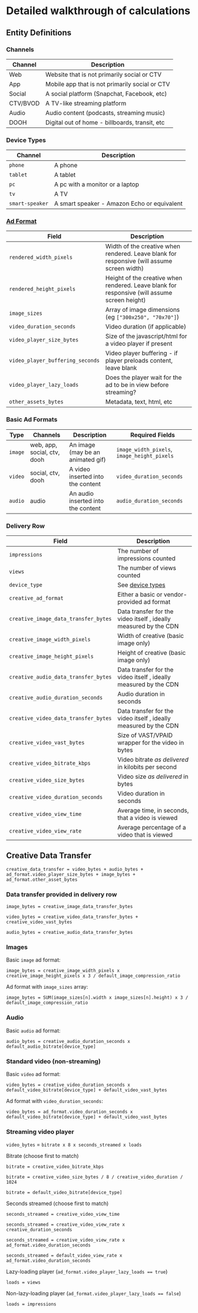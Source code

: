 # Detailed walkthrough of calculations


## Entity Definitions

### Channels

| Channel            | Description                                    |
| ------------------ | ---------------------------------------------- |
| Web                | Website that is not primarily social or CTV    |
| App                | Mobile app that is not primarily social or CTV |
| Social             | A social platform (Snapchat, Facebook, etc)    |
| CTV/BVOD           | A TV-like streaming platform                   |
| Audio              | Audio content (podcasts, streaming music)      |
| DOOH               | Digital out of home - billboards, transit, etc |

### Device Types

| Channel         | Description                                    |
| --------------- | ---------------------------------------------- |
| `phone`         | A phone |
| `tablet`        | A tablet |
| `pc`            | A pc with a monitor or a laptop |
| `tv`            | A TV |
| `smart-speaker` | A smart speaker - Amazon Echo or equivalent    |

### [Ad Format](./creative#terminology-placements-ad-formats-creatives-and-assets)

| Field	                              | Description	                                                                                 |
| ----------------------------------- | -------------------------------------------------------------------------------------------- |
| `rendered_width_pixels`             | Width of the creative when rendered. Leave blank for responsive (will assume screen width)	 |
| `rendered_height_pixels`	          | Height of the creative when rendered. Leave blank for responsive (will assume screen height) |
| `image_sizes` 	                    | Array of image dimensions (eg `["300x250", "70x70"]`)                                        |
| `video_duration_seconds`	          | Video duration (if applicable)                                                               |
| `video_player_size_bytes`	          | Size of the javascript/html for a video player if present                                    |
| `video_player_buffering_seconds`	  | Video player buffering - if player preloads content, leave blank                             |
| `video_player_lazy_loads`	          | Does the player wait for the ad to be in view before streaming?                              |
| `other_assets_bytes`	              | Metadata, text, html, etc                                                                    |

### Basic Ad Formats

| Type               | Channels                    | Description                        | Required Fields                 |
| ------------------ | --------------------------- | ---------------------------------- | ------------------------------- |
| `image`            | web, app, social, ctv, dooh | An image (may be an animated gif)  | `image_width_pixels`, `image_height_pixels` |
| `video`            | social, ctv, dooh           | A video inserted into the content  | `video_duration_seconds`        |
| `audio`            | audio                       | An audio inserted into the content | `audio_duration_seconds`        |
 

### Delivery Row

| Field                                | Description |
| ------------------------------------ | ---------------------------------- |
| `impressions`                        | The number of impressions counted |
| `views`                              | The number of views counted  |
| `device_type`                        | See [device types](#device-types) |
| `creative_ad_format`                 | Either a basic or vendor-provided ad format |
| `creative_image_data_transfer_bytes` | Data transfer for the video itself , ideally measured by the CDN |
| `creative_image_width_pixels`        | Width of creative (basic image only) |
| `creative_image_height_pixels`       | Height of creative (basic image only) |
| `creative_audio_data_transfer_bytes` | Data transfer for the video itself , ideally measured by the CDN |
| `creative_audio_duration_seconds`    | Audio duration in seconds |
| `creative_video_data_transfer_bytes` | Data transfer for the video itself , ideally measured by the CDN |
| `creative_video_vast_bytes`          | Size of VAST/VPAID wrapper for the video in bytes |
| `creative_video_bitrate_kbps`        | Video bitrate *as delivered* in kilobits per second |
| `creative_video_size_bytes`          | Video size *as delivered* in bytes |
| `creative_video_duration_seconds`    | Video duration in seconds |
| `creative_video_view_time`           | Average time, in seconds, that a video is viewed |
| `creative_video_view_rate`           | Average percentage of a video that is viewed |

## Creative Data Transfer

`creative_data_transfer = video_bytes + audio_bytes + ad_format.video_player_size_bytes + image_bytes + ad_format.other_asset_bytes`

### Data transfer provided in delivery row

`image_bytes = creative_image_data_transfer_bytes`

`video_bytes = creative_video_data_transfer_bytes + creative_video_vast_bytes`

`audio_bytes = creative_audio_data_transfer_bytes`

### Images

Basic `image` ad format:

`image_bytes = creative_image_width_pixels x creative_image_height_pixels x 3 / default_image_compression_ratio`

Ad format with `image_sizes` array:

`image_bytes = SUM(image_sizes[n].width x image_sizes[n].height) x 3 / default_image_compression_ratio`

### Audio

Basic `audio` ad format:

`audio_bytes = creative_audio_duration_seconds x default_audio_bitrate[device_type]`

### Standard video (non-streaming)

Basic `video` ad format:

`video_bytes = creative_video_duration_seconds x default_video_bitrate[device_type] + default_video_vast_bytes`

Ad format with `video_duration_seconds`:

`video_bytes = ad_format.video_duration_seconds x default_video_bitrate[device_type] + default_video_vast_bytes`

### Streaming video player

`video_bytes` = `bitrate x 8 x seconds_streamed x loads`

Bitrate (choose first to match)

`bitrate = creative_video_bitrate_kbps`

`bitrate = creative_video_size_bytes / 8 / creative_video_duration / 1024`

`bitrate = default_video_bitrate[device_type]`

Seconds streamed (choose first to match)

`seconds_streamed = creative_video_view_time`

`seconds_streamed = creative_video_view_rate x creative_duration_seconds`

`seconds_streamed = creative_video_view_rate x ad_format.video_duration_seconds`

`seconds_streamed = default_video_view_rate x ad_format.video_duration_seconds`

Lazy-loading player (`ad_format.video_player_lazy_loads == true`)

`loads = views`

Non-lazy-loading player (`ad_format.video_player_lazy_loads == false`)

`loads = impressions`
